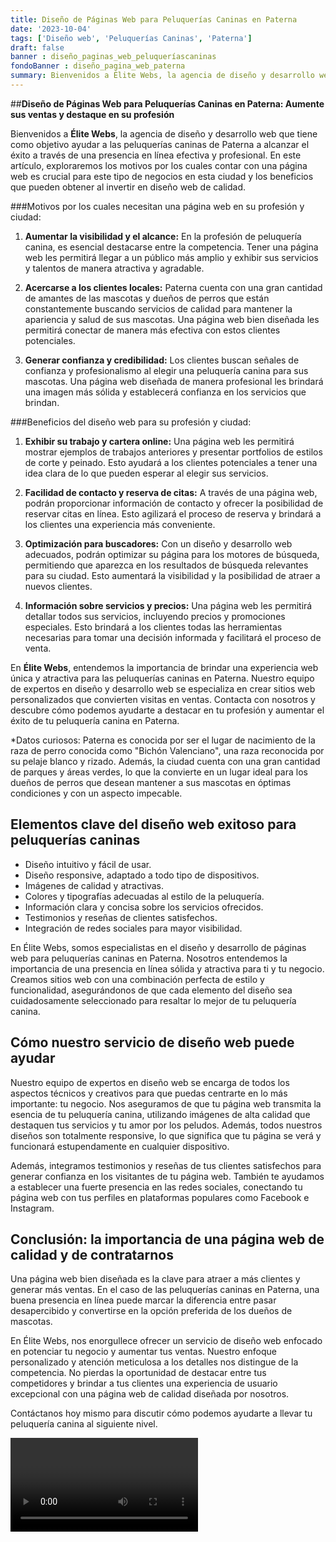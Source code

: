 ```yaml
---
title: Diseño de Páginas Web para Peluquerías Caninas en Paterna
date: '2023-10-04'
tags: ['Diseño web', 'Peluquerías Caninas', 'Paterna']
draft: false
banner : diseño_paginas_web_peluqueríascaninas
fondoBanner : diseño_pagina_web_paterna
summary: Bienvenidos a Élite Webs, la agencia de diseño y desarrollo web que tiene como objetivo ayudar a las peluquerías caninas de Paterna a alcanzar el éxito a través de una presencia en línea efectiva y profesional. En este artículo, exploraremos los motivos por los cuales contar con una página web es crucial para este tipo de negocios en esta ciudad y los beneficios que pueden obtener al invertir en diseño web de calidad.
---
```


##**Diseño de Páginas Web para Peluquerías Caninas en Paterna: Aumente sus ventas y destaque en su profesión**

Bienvenidos a **Élite Webs**, la agencia de diseño y desarrollo web que tiene como objetivo ayudar a las peluquerías caninas de Paterna a alcanzar el éxito a través de una presencia en línea efectiva y profesional. En este artículo, exploraremos los motivos por los cuales contar con una página web es crucial para este tipo de negocios en esta ciudad y los beneficios que pueden obtener al invertir en diseño web de calidad.

###Motivos por los cuales necesitan una página web en su profesión y ciudad:

1. **Aumentar la visibilidad y el alcance:** En la profesión de peluquería canina, es esencial destacarse entre la competencia. Tener una página web les permitirá llegar a un público más amplio y exhibir sus servicios y talentos de manera atractiva y agradable.

2. **Acercarse a los clientes locales:** Paterna cuenta con una gran cantidad de amantes de las mascotas y dueños de perros que están constantemente buscando servicios de calidad para mantener la apariencia y salud de sus mascotas. Una página web bien diseñada les permitirá conectar de manera más efectiva con estos clientes potenciales.

3. **Generar confianza y credibilidad:** Los clientes buscan señales de confianza y profesionalismo al elegir una peluquería canina para sus mascotas. Una página web diseñada de manera profesional les brindará una imagen más sólida y establecerá confianza en los servicios que brindan.

###Beneficios del diseño web para su profesión y ciudad:

1. **Exhibir su trabajo y cartera online:** Una página web les permitirá mostrar ejemplos de trabajos anteriores y presentar portfolios de estilos de corte y peinado. Esto ayudará a los clientes potenciales a tener una idea clara de lo que pueden esperar al elegir sus servicios.

2. **Facilidad de contacto y reserva de citas:** A través de una página web, podrán proporcionar información de contacto y ofrecer la posibilidad de reservar citas en línea. Esto agilizará el proceso de reserva y brindará a los clientes una experiencia más conveniente.

3. **Optimización para buscadores:** Con un diseño y desarrollo web adecuados, podrán optimizar su página para los motores de búsqueda, permitiendo que aparezca en los resultados de búsqueda relevantes para su ciudad. Esto aumentará la visibilidad y la posibilidad de atraer a nuevos clientes.

4. **Información sobre servicios y precios:** Una página web les permitirá detallar todos sus servicios, incluyendo precios y promociones especiales. Esto brindará a los clientes todas las herramientas necesarias para tomar una decisión informada y facilitará el proceso de venta.

En **Élite Webs**, entendemos la importancia de brindar una experiencia web única y atractiva para las peluquerías caninas en Paterna. Nuestro equipo de expertos en diseño y desarrollo web se especializa en crear sitios web personalizados que convierten visitas en ventas. Contacta con nosotros y descubre cómo podemos ayudarte a destacar en tu profesión y aumentar el éxito de tu peluquería canina en Paterna.

\*Datos curiosos: Paterna es conocida por ser el lugar de nacimiento de la raza de perro conocida como "Bichón Valenciano", una raza reconocida por su pelaje blanco y rizado. Además, la ciudad cuenta con una gran cantidad de parques y áreas verdes, lo que la convierte en un lugar ideal para los dueños de perros que desean mantener a sus mascotas en óptimas condiciones y con un aspecto impecable.

<GifSeo />

<Cta />

## Elementos clave del diseño web exitoso para peluquerías caninas

- Diseño intuitivo y fácil de usar.
- Diseño responsive, adaptado a todo tipo de dispositivos.
- Imágenes de calidad y atractivas.
- Colores y tipografías adecuadas al estilo de la peluquería.
- Información clara y concisa sobre los servicios ofrecidos.
- Testimonios y reseñas de clientes satisfechos.
- Integración de redes sociales para mayor visibilidad.

En Élite Webs, somos especialistas en el diseño y desarrollo de páginas web para peluquerías caninas en Paterna. Nosotros entendemos la importancia de una presencia en línea sólida y atractiva para ti y tu negocio. Creamos sitios web con una combinación perfecta de estilo y funcionalidad, asegurándonos de que cada elemento del diseño sea cuidadosamente seleccionado para resaltar lo mejor de tu peluquería canina.

## Cómo nuestro servicio de diseño web puede ayudar

Nuestro equipo de expertos en diseño web se encarga de todos los aspectos técnicos y creativos para que puedas centrarte en lo más importante: tu negocio. Nos aseguramos de que tu página web transmita la esencia de tu peluquería canina, utilizando imágenes de alta calidad que destaquen tus servicios y tu amor por los peludos. Además, todos nuestros diseños son totalmente responsive, lo que significa que tu página se verá y funcionará estupendamente en cualquier dispositivo.

Además, integramos testimonios y reseñas de tus clientes satisfechos para generar confianza en los visitantes de tu página web. También te ayudamos a establecer una fuerte presencia en las redes sociales, conectando tu página web con tus perfiles en plataformas populares como Facebook e Instagram.

## Conclusión: la importancia de una página web de calidad y de contratarnos

Una página web bien diseñada es la clave para atraer a más clientes y generar más ventas. En el caso de las peluquerías caninas en Paterna, una buena presencia en línea puede marcar la diferencia entre pasar desapercibido y convertirse en la opción preferida de los dueños de mascotas.

En Élite Webs, nos enorgullece ofrecer un servicio de diseño web enfocado en potenciar tu negocio y aumentar tus ventas. Nuestro enfoque personalizado y atención meticulosa a los detalles nos distingue de la competencia. No pierdas la oportunidad de destacar entre tus competidores y brindar a tus clientes una experiencia de usuario excepcional con una página web de calidad diseñada por nosotros.

Contáctanos hoy mismo para discutir cómo podemos ayudarte a llevar tu peluquería canina al siguiente nivel.

<Video />

<CtaBot job='Peluquerías Caninas' city='Paterna'/>

<Gmaps query='Paterna+españa+maps' />